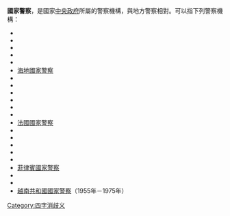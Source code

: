 '''國家警察'''，是國家[[中央政府|中央政府]]所屬的警察機構，與地方警察相對。可以指下列警察機構：
*{{Link-en|阿富汗國家警察|Afghan National Police}}
*{{Link-en|玻利維亞國家警察|Bolivarian National Police}} 
*{{Link-fr|剛果國家警察|Police nationale congolaise}}
*{{Link-pt|古巴國家革命警察|Polícia Nacional Revolucionária (Cuba)}}
*{{Link-es|瓜地馬拉國家民事警察|Policía Nacional Civil de Guatemala}}
*[[海地國家警察|海地國家警察]]
*{{Link-es|宏都拉斯國家警察|Policía Nacional de Honduras}}
*{{Link-en|印尼國家警察|Indonesian National Police}}
*{{Link-en|西班牙國家警察隊|National Police Corps of Spain}}
*{{Link-en|哥倫比亞國家警察|National Police of Colombia}}
*{{Link-en|東帝汶國家警察|National Police of East Timor}}
*{{Link-en|薩爾瓦多國家民事警察|National Civil Police of El Salvador}}
*[[法國國家警察|法國國家警察]]
*{{Link-en|尼加拉瓜國家警察|National Police of Nicaragua}}
*{{Link-en|尼日國家警察|National Police (Niger)}}
*{{Link-es|巴拿馬國家警察|Policía Nacional de Panamá}}
*{{Link-es|巴拉圭國家警察|Policía Nacional del Paraguay}}
*{{Link-en|祕魯國家警察|National Police of Peru}}
*[[菲律賓國家警察|菲律賓國家警察]]
*{{Link-en|烏克蘭國家警察|National Police of Ukraine}}
*{{Link-es|烏拉圭國家警察|Policía Nacional de Uruguay}}
*[[越南共和國國家警察|越南共和國國家警察]]（1955年－1975年）
{{disambig}}
[[Category:四字消歧义|Category:四字消歧义]]